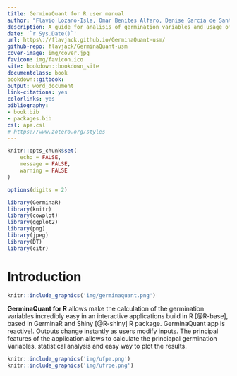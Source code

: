 ```yaml
--- 
title: GerminaQuant for R user manual 
author: "Flavio Lozano-Isla, Omar Benites Alfaro, Denise Garcia de Santana, Marli A. Ranal, Marcelo Francisco Pompelli"
description: A guide for analisis of germination variables and usage of GerminaQuant for R
date: '`r Sys.Date()`'
url: https\://flavjack.github.io/GerminaQuant-usm/
github-repo: flavjack/GerminaQuant-usm
cover-image: img/cover.jpg
favicon: img/favicon.ico
site: bookdown::bookdown_site
documentclass: book
bookdown::gitbook:
output: word_document
link-citations: yes
colorlinks: yes
bibliography: 
- book.bib
- packages.bib
csl: apa.csl
# https://www.zotero.org/styles
---
```


```r

knitr::opts_chunk$set(
	echo = FALSE,
	message = FALSE,
	warning = FALSE
)

options(digits = 2)

library(GerminaR)
library(knitr)
library(cowplot)
library(ggplot2)
library(png)
library(jpeg)
library(DT)
library(citr)
```

# Introduction {-}


```r
knitr::include_graphics('img/germinaquant.png')
```


**GerminaQuant for R** allows make the calculation of the germination variables incredibly easy in an interactive applications build in R [@R-base], based in GerminaR and Shiny [@R-shiny] R package. GerminaQuant app is reactive!. Outputs change instantly as users modify inputs. The principal features of the application allows to calculate the princiapal germination Variables, statistical analysis and easy way to plot the results.

```r
knitr::include_graphics('img/ufpe.png')
knitr::include_graphics('img/ufrpe.png')
```

